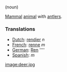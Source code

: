 (noun)

[[Mammal]] [[animal]] with [[antler]]s.

===Translations===

*[[Dutch]]: [[rendier]] ''n''
*[[French]]: [[renne]] ''m''
*[[German]]: [[Ren]] ''''
*[[Spanish]]: [[]] ''m''

[[image:deer.jpg]]